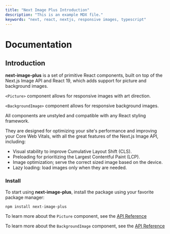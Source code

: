 ```yaml
---
title: "Next Image Plus Introduction"
description: "This is an example MDX file."
keywords: "next, react, nextjs, responsive images, typescript"
---
```


# Documentation

## Introduction

**next-image-plus** is a set of primitive React components, built on top of the Next.js Image API and React 19, which adds support for picture and background images.

`<Picture>` component allows for responsive images with art direction.

`<BackgroundImage>` component allows for responsive background images.

All components are unstyled and compatible with any React styling framework.

They are designed for optimizing your site's performance and improving your Core Web Vitals, with all the great features of the Next.js Image API, including:

- Visual stability to improve Cumulative Layout Shift (CLS).
- Preloading for prioritizing the Largest Contentful Paint (LCP).
- Image optimization; serve the correct sized image based on the device.
- Lazy loading: load images only when they are needed.

### Install

To start using **next-image-plus**, install the package using your favorite package manager:

```shell
npm install next-image-plus
```

To learn more about the `Picture` component, see the [API Reference](/docs/picture)

To learn more about the `BackgroundImage` component, see the [API Reference](/docs/background-image)
